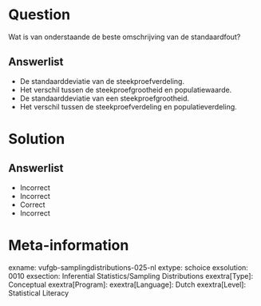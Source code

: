 Question
========
  
Wat is van onderstaande de beste omschrijving van de standaardfout?
  
Answerlist
----------
* De standaarddeviatie van de steekproefverdeling.
* Het verschil tussen de steekproefgrootheid en populatiewaarde.
* De standaarddeviatie van een steekproefgrootheid.
* Het verschil tussen de steekproefverdeling en populatieverdeling.


Solution
========

Answerlist
----------
* Incorrect
* Incorrect
* Correct
* Incorrect

Meta-information
================
exname: vufgb-samplingdistributions-025-nl
extype: schoice
exsolution: 0010
exsection: Inferential Statistics/Sampling Distributions
exextra[Type]: Conceptual
exextra[Program]: 
exextra[Language]: Dutch
exextra[Level]: Statistical Literacy